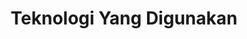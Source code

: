 ---
title: Teknologi Yang Digunakan

description: Untuk mengembangkan Website/Aplikasi ini menggunakan
1. Frontend: HTML, CSS, dan JavaScript.
2. Backend: PHP sebagai teknologi pemrosesan server.
3. Basis Data: MySQL sebagai sistem manajemen basis data relasional.
4. Deployment: Vercel atau GitHub untuk proses pengujian dan distribusi aplikasi. Hosting berbayar dapat dipertimbangkan sebagai opsi tambahan untuk implementasi penuh.
---